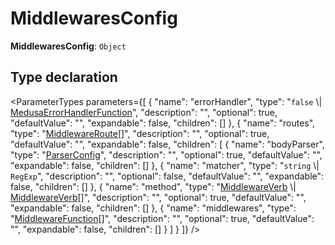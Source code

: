 
# MiddlewaresConfig

 **MiddlewaresConfig**: `Object`

## Type declaration

<ParameterTypes parameters={[
  {
    "name": "errorHandler",
    "type": "`false` \\| [MedusaErrorHandlerFunction](medusa.MedusaErrorHandlerFunction.mdx)",
    "description": "",
    "optional": true,
    "defaultValue": "",
    "expandable": false,
    "children": []
  },
  {
    "name": "routes",
    "type": "[MiddlewareRoute](medusa.MiddlewareRoute.mdx)[]",
    "description": "",
    "optional": true,
    "defaultValue": "",
    "expandable": false,
    "children": [
      {
        "name": "bodyParser",
        "type": "[ParserConfig](medusa.ParserConfig.mdx)",
        "description": "",
        "optional": true,
        "defaultValue": "",
        "expandable": false,
        "children": []
      },
      {
        "name": "matcher",
        "type": "`string` \\| `RegExp`",
        "description": "",
        "optional": false,
        "defaultValue": "",
        "expandable": false,
        "children": []
      },
      {
        "name": "method",
        "type": "[MiddlewareVerb](medusa.MiddlewareVerb.mdx) \\| [MiddlewareVerb](medusa.MiddlewareVerb.mdx)[]",
        "description": "",
        "optional": true,
        "defaultValue": "",
        "expandable": false,
        "children": []
      },
      {
        "name": "middlewares",
        "type": "[MiddlewareFunction](medusa.MiddlewareFunction.mdx)[]",
        "description": "",
        "optional": true,
        "defaultValue": "",
        "expandable": false,
        "children": []
      }
    ]
  }
]} />
